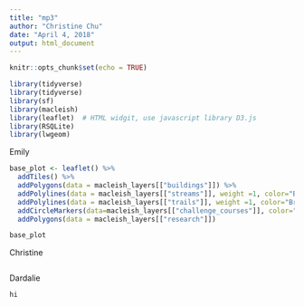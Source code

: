 ```yaml
---
title: "mp3"
author: "Christine Chu"
date: "April 4, 2018"
output: html_document
---
```


```r
knitr::opts_chunk$set(echo = TRUE)
```

```r
library(tidyverse)  
library(tidyverse)
library(sf)
library(macleish)
library(leaflet)  # HTML widgit, use javascript library D3.js
library(RSQLite)
library(lwgeom) 
```

Emily
```r
base_plot <- leaflet() %>%
  addTiles() %>%
  addPolygons(data = macleish_layers[["buildings"]]) %>%
  addPolylines(data = macleish_layers[["streams"]], weight =1, color="Blue") %>%
  addPolylines(data = macleish_layers[["trails"]], weight =1, color="Brown") %>%
  addCircleMarkers(data=macleish_layers[["challenge_courses"]], color="Green", weight=.1) %>%
  addPolygons(data = macleish_layers[["research"]]) 

base_plot 


```



Christine
```r

```










Dardalie
```r
hi
```























